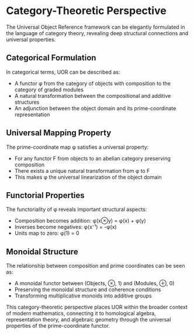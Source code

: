 
# Category-Theoretic Perspective

The Universal Object Reference framework can be elegantly formulated in the language of category theory, revealing deep structural connections and universal properties.

## Categorical Formulation

In categorical terms, UOR can be described as:

- A functor φ from the category of objects with composition to the category of graded modules
- A natural transformation between the compositional and additive structures
- An adjunction between the object domain and its prime-coordinate representation

## Universal Mapping Property

The prime-coordinate map φ satisfies a universal property:

- For any functor F from objects to an abelian category preserving composition
- There exists a unique natural transformation from φ to F
- This makes φ the universal linearization of the object domain

## Functorial Properties

The functoriality of φ reveals important structural aspects:

- Composition becomes addition: φ(x⊗y) = φ(x) + φ(y)
- Inverses become negatives: φ(x⁻¹) = -φ(x)
- Units map to zero: φ(1) = 0

## Monoidal Structure

The relationship between composition and prime coordinates can be seen as:

- A monoidal functor between (Objects, ⊗, 1) and (Modules, ⊕, 0)
- Preserving the monoidal structure and coherence conditions
- Transforming multiplicative monoids into additive groups

This category-theoretic perspective places UOR within the broader context of modern mathematics, connecting it to homological algebra, representation theory, and algebraic geometry through the universal properties of the prime-coordinate functor.
